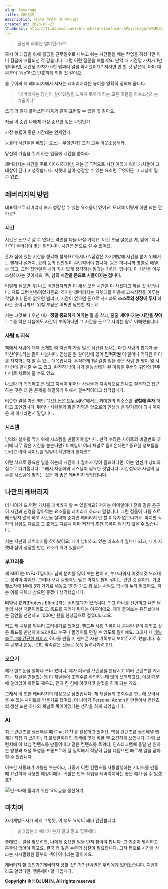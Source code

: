 ```yaml
---
slug: leverage
title: 레버리지
description: 당신의 하루는 얼마인가요?
created_at: 2023-07-27
thumbnail: http://t1.daumcdn.net/brunch/service/user/aVyy/image/vWnPLDhxw1yGsgpqrraON-xZD6I.jpeg
---
```


> 당신의 하루는 얼마인가요?

혹시 이 대답을 위해 월급을 근무일수로 나누고 쉬는 시간들을 빼는 작업을 하셨다면 이미 월급에 매몰되신 것 같습니다. 그럼 이런 질문을
해볼게요. 만약 내 시간당 가치가 1만 원이라면, 시간당 가치가 5천 원짜리 일을 하시겠어요? 저라면 안 할 것 같은데, 아마 대부분이
“No”라고 단호하게 외칠 것 같아요.

롭 무어의 책 레버리지에서 저자는 레버리지라는 용어를 명확히 정의해 줍니다.

> “레버리지는 당신이 살아있음을 느끼지 못하게 하는 모든 것들을 아웃소싱하는 기술이다”

조금 더 길게 풀어쓰면 다음과 같이 표현할 수 있을 것 같아요.

지금 이 순간 나에게 가장 중요한 일은 무엇인가

가장 능률이 좋은 시간대는 언제인가.

능률이 시간들을 빼앗는 요소는 무엇인가? 그거 모두 아웃소싱해라.

당신의 가슴을 뛰게 하는 일들에 시간을 쏟아라.

레버리지는 시간을 주로 이야기하지만, 저는 궁극적으로 시간 이외에 여러 가치들이 그 대상이 된다고 생각합니다. 지렛대 삼아 성장할 수 있는
요소면 무엇이든 그 대상이 될 수 있죠.

## 레버리지의 방법

대표적으로 레버리지 해서 성장할 수 있는 요소들이 있어요. 도대체 어떻게 하면 되는 건가요?

### 시간

시간은 돈으로 살 수 없다는 격언을 다들 아실 거예요. 이건 조금 잘못된 게, 앞에 “지나간”이 들어가야 맞는 말입니다. 시간은 돈으로 살
수 있어요.

혼자 집에 있는 시간을 생각해 볼까요? 독서나 N잡같은 자기계발에 시간을 쏟기 위해서는 빨래나 설거지, 요리 등의 집안일이 수반되어야
합니다. 몸은 하나니까 병렬로 해낼 순 없고, 그런 집안일은 내가 가치 있게 생각하는 일과는 거리가 멉니다. 이 시간을 아웃소싱하자는
것이지요. 즉, **남의 시간을 돈으로 사들이자는 겁니다.**

이렇게 들으면, 뭐 나도 백만장자라면 이 세상 모든 시간을 다 사겠다고 하실 것 같습니다. 저도 그런 반응이었거든요. 하지만 레버리지는
지렛대를 이용해 고속성장을 이루는 것입니다. 돈이 없으면 빌리고, 시간이 없으면 돈으로 사서라도 **스스로의 성장에 투자** 하라는
뜻이니까요. 위험 부담은 어쩌면 당연할 지도요.

저는 그것보다 우선 내가 **정말 중요하게 여기는 일** 을 찾고, 줄줄 **새어나가는 시간을 찾아** 누수를 막은 다음에도 시간이
부족하다면 그 시간을 돈으로 사라는 말로 이해했습니다.

### 사람 & 지식

책에서 사람에 대해 소개할 때 자신과 가장 많은 시간을 보내는 다섯 사람의 합계가 곧 자신이다.라는 말이 나옵니다. 인생을 잘 살아감에 있어
**인적자원** 이 얼마나 커다란 파이를 차지하는지 알 수 있는 대목입니다. 우직하게 1달 걸릴 일을 좋은 사람 한 명이 몇 시간 만에
끝내줄 수 도 있고, 완전히 넋이 나가 불능상태가 된 마음을 주변의 귀인의 한두 마디로 치료해 줄 수도 있죠.

나보다 더 똑똑하고 돈 많고 지식이 뛰어난 사람들과 지속적으로 만나고 질문하고 접근하는 것은 더 큰 문제를 해결하기 위해서 필수적이라고
생각합니다.

비슷한 결을 가진 책인 “[가진 돈은 모두 써라](https://brunch.co.kr/@dlsghwns/58)”에서도 최대한의 리소스를
**경험에 투자** 하라고 조언합니다. 뛰어난 사람들과 좋은 경험은 앞으로의 인생에 큰 밑거름이 되니 아까운 게 아니라면서 말입니다.

### 시스템

낭비와 실수를 막기 위해 시스템을 만들어야 합니다. 만약 수많은 사이트의 비밀번호 찾기에 너무 많은 시간을 쏟는다면? 이메일이 여러 채널로
들어온다면? 중요한 정보들을 보려고 여러 사이트를 일일이 확인해야 한다면?

이런 식으로 중요한 일을 하는데 시간이나 절차가 많이 필요하다면, 이는 언젠가 낭비와 실수로 다가옵니다. 그래서 자동화와 시스템이 필요한
것입니다. 시간절약과 사람의 실수를 시스템에 맞기는 것은 꽤 좋은 레버리지 방법입니다.

## 나만의 레버리지

더 나아가 또 어떤 가치를 레버리지 할 수 있을까요? 저자는 이메일이나 전화 같은 은근히 시간과 신경을 잡아먹는 요소들을 레버리지 하라고
말합니다. 그런 점들이 나를 스트레스받지 않게 하고 시간을 절약해 준다면 레버리지 안 할 이유가 없으니까요. 하지만 각자의 상황도 다르고 그
효과도 다르니 아마 저자의 추천 목록이 달갑지 않을 수 있습니다.

저는 저만의 레버리지를 찾아봤어요. 내가 낭비하고 있는 리소스가 얼마나 되고, 내가 지렛대 삼아 성장할 만한 요소가 뭐가 있을까?

### 부끄러움

제 MBTI는 INFJ-T입니다. 남의 눈치를 많이 보는 편이고, 부끄러워서 이것저것 드러내는 성격이 아녜요. 그러다 보니 실행력도 낮고
의지도 빨리 꺾이는 편인 것 같아요. 가령 헬스장에 1주에 3회 가기로 해놓고 1회만 가도 뭐 보는 사람도 없는데 누가 알겠어요. 저는 이를
지렛대 삼으면 좋겠다 생각했습니다.

떠벌림 효과(Profess Effect)라는 심리효과가 있습니다. 목표 하나를 선언하고 나면 남들의 시선 때문이라도 그 목표를 지키게 된다는
이론이에요. 제가 즐겨보는 유튜브에서는 금연을 선언하고 1000만 원을 현상금으로 걸었더라고요.

저도 제 치부를 일부러 드러내기로 했어요. 핸드폰 사용 기록이나 공부량 같이 지키고 싶은 목표를 만천하에 드러내고 누구나 돌멩이를 던질 수
있도록 말이에요. 그래서 제 [개발블로그에 간단한 페이지](https://www.hojunin.com/profess) 하나를 만들고, 핸드폰
사용 기록부터 보여주기로 했습니다. 추후 공부나 운동, 목표, 약속같은 것들로 쭉쭉 늘려나가려고요.

### 모으기

제가 핸드폰을 얼마나 쓰나 봤더니, 제가 퍼쇼널 브랜딩을 한답시고 여러 콘텐츠를 게시하는 채널을 만들었는데 이 채널들에 조회수를 확인하는데
많이 쓰더라고요. 이것 때문에 쓸데없이 화면도 깨우고, 괜히 켠 김에 이것저것 딴짓을 하게 되는 거죠.

그래서 이 또한 레버리지의 대상으로 삼았습니다. 제 채널들의 조회수를 한눈에 모아서 볼 수 있는 사이트를 만들기로 했어요. 더 나아가
Personal Admin을 만들어서 콘텐츠의 생산 또한 하나의 채널로 묶어야겠다는 생각을 하게 되었습니다.

### AI

최근 컨텐츠를 생산해낼 때 Chat GPT를 활용하고 있어요. 핵심 컨텐츠를 생산해낼 땐 제가 직접 다 쓰지만, 각 플랫폼마다의 특색에 맞게
바꿀 땐 요긴하게 쓰입니다. 가령 브런치에 이 핵심 컨텐츠를 만들어내고 같은 컨텐츠를 트위터, 인스타그램에 올릴 땐 원하는 방향과 채널
특성을 프롬프트에 잘 입력해서 적당히 글을 다듬으면 빠르게 일을 끝마칠 수 있습니다.

이또한 자동화가 가능한 부분이라, 나중에 이런 컨텐츠를 자동발행하는 서비스를 만들 때 요긴하게 사용할 예정이에요. 귀찮은 반복 작업을
레버리지하는 좋은 예가 될 수 있겠죠?

![](http://t1.daumcdn.net/brunch/service/user/aVyy/image/joxmw7WggxdguOiixyCNT6Vgpy8.png)인스타에
올리기 위한 요약글을 생산하기

## 마치며

자기계발도서가 의례 그렇듯, 이 책도 요약이 꽤나 간단합니다.

> 쓸데없는데 에너지 쏟지 말고 말고 집중해라

쓸데없는 일을 찾으려면, 나에게 중요한 일을 먼저 찾아야 합니다. 그 기준이 명확하고 흔들림 없어야 하고요. 결국 꽤 깊은 수준의 성찰이
필요합니다. 그저 돈으로 시간을 사라는 시시껄렁한 졸부의 책이 아니라는 말이에요.

레버리지 할 것인가? 레버리지 당할 것인가? 선택권은 우리에게 있어왔습니다. 지금이라도 알았다면, 행동해야 할 때입니다.


**Copyright © HOJUN IN. All rights reserved**